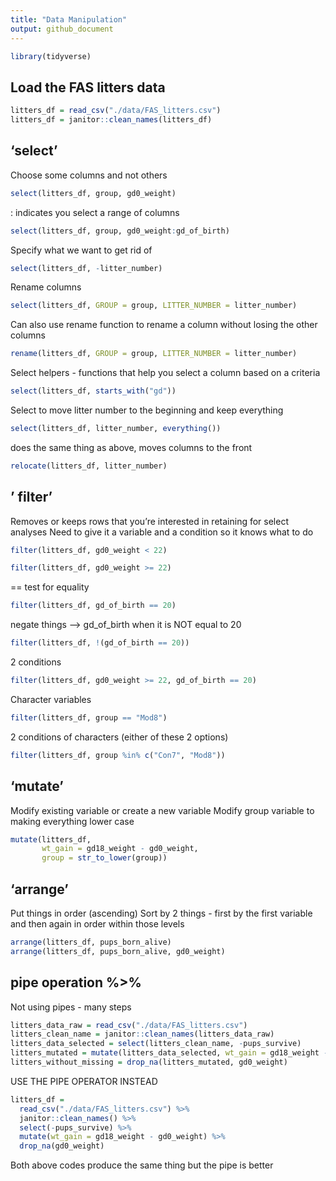 ```yaml
---
title: "Data Manipulation"
output: github_document
---
```

```r
library(tidyverse)
```

## Load the FAS litters data 

```r
litters_df = read_csv("./data/FAS_litters.csv")
litters_df = janitor::clean_names(litters_df)
```

## 'select'

Choose some columns and not others
```r
select(litters_df, group, gd0_weight)
```

: indicates you select a range of columns
```r
select(litters_df, group, gd0_weight:gd_of_birth)
```

Specify what we want to get rid of 
```r
select(litters_df, -litter_number)
```

Rename columns
```r
select(litters_df, GROUP = group, LITTER_NUMBER = litter_number)
```

Can also use rename function to rename a column without losing the other columns
```r
rename(litters_df, GROUP = group, LITTER_NUMBER = litter_number)
```

Select helpers - functions that help you select a column based on a criteria
```r
select(litters_df, starts_with("gd"))
```

Select to move litter number to the beginning and keep everything
```r
select(litters_df, litter_number, everything())
```

does the same thing as above, moves columns to the front
```r
relocate(litters_df, litter_number)
```

## ' filter'

Removes or keeps rows that you're interested in retaining for select analyses
Need to give it a variable and a condition so it knows what to do 

```r
filter(litters_df, gd0_weight < 22)
```

```r
filter(litters_df, gd0_weight >= 22)
```

== test for equality
```r
filter(litters_df, gd_of_birth == 20)
```

negate things --> gd_of_birth when it is NOT equal to 20
```r
filter(litters_df, !(gd_of_birth == 20))
```

2 conditions
```r
filter(litters_df, gd0_weight >= 22, gd_of_birth == 20)
```

Character variables 
```r
filter(litters_df, group == "Mod8")
```

2 conditions of characters (either of these 2 options)
```r
filter(litters_df, group %in% c("Con7", "Mod8"))
```

## 'mutate'

Modify existing variable or create a new variable 
Modify group variable to making everything lower case
```r
mutate(litters_df, 
       wt_gain = gd18_weight - gd0_weight,
       group = str_to_lower(group))
```

## 'arrange'

Put things in order (ascending)
Sort by 2 things - first by the first variable and then again in order within those levels
```r
arrange(litters_df, pups_born_alive)
arrange(litters_df, pups_born_alive, gd0_weight)
```


## pipe operation %>%

Not using pipes - many steps
```r
litters_data_raw = read_csv("./data/FAS_litters.csv")
litters_clean_name = janitor::clean_names(litters_data_raw)
litters_data_selected = select(litters_clean_name, -pups_survive)
litters_mutated = mutate(litters_data_selected, wt_gain = gd18_weight - gd0_weight)
litters_without_missing = drop_na(litters_mutated, gd0_weight)
```

USE THE PIPE OPERATOR INSTEAD

```r
litters_df = 
  read_csv("./data/FAS_litters.csv") %>% 
  janitor::clean_names() %>% 
  select(-pups_survive) %>%
  mutate(wt_gain = gd18_weight - gd0_weight) %>% 
  drop_na(gd0_weight)
```

Both above codes produce the same thing but the pipe is better